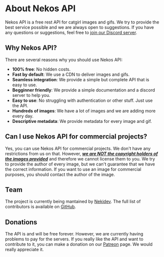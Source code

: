 # About Nekos API

Nekos API is a free rest API for catgirl images and gifs. We try to provide the best service possible and we are always open to suggestions. If you have any questions or suggestions, feel free to [join our Discord server](https://discord.gg/b9Fv3kEfXc).

## Why Nekos API?

There are several reasons why you should use Nekos API:

* **100% free**: No hidden costs.
* **Fast by default**: We use a CDN to deliver images and gifs.
* **Seamless integration**: We provide a simple but complete API that is easy to use.
* **Begginner friendly**: We provide a simple documentation and a discord server to help you.
* **Easy to use**: No struggling with authentication or other stuff. Just use the API.
* **Hundreds of images**: We have a lot of images and we are adding more every day.
* **Descriptive metadata**: We provide metadata for every image and gif.

## Can I use Nekos API for commercial projects?

Yes, you can use Nekos API for commercial projects. We don't have any restrictions from us on that. However, <u>***we are NOT the copyright holders of the images provided***</u> and therefore we cannot license them to you. We try to provide the author of every image, but we can't guarantee that we have the correct information. If you want to use an image for commercial purposes, you should contact the author of the image.

## Team

The project is currently being mantained by [Nekidev](https://github.com/Nekidev). The full list of contributors is available on [GitHub](https://github.com/Nekidev/Nekos-API/graphs/contributors).

## Donations

The API is and will be free forever. However, we are currently having problems to pay for the servers. If you really like the API and want to contribute to it, you can make a donation on our [Patreon](https://www.patreon.com/nekidev) page. We would really appreciate it.